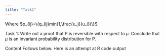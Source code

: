 ```yaml
---
title: "Task1"
---
```

Where $p_{ij}=\{q_{ij}min(1,\frac{u_j}{u_i})\}$

Task 1: Write out a proof that P is reversible with respect to $\mu$. Conclude that $\mu$ is an invariant probability distribution for P.

Content Follows below. Here is an attempt at R code output


